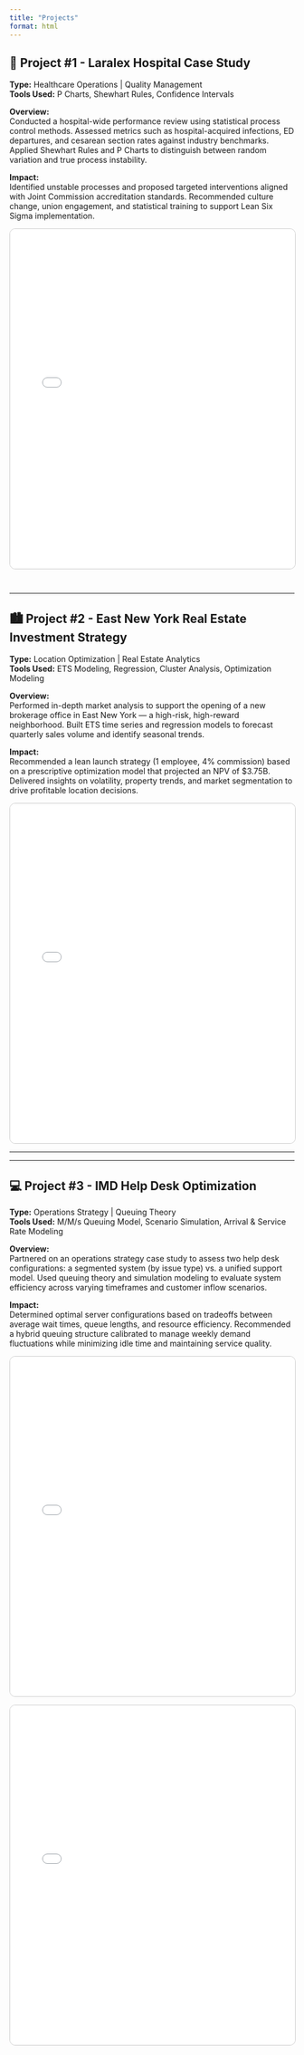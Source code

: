 ```yaml
---
title: "Projects"
format: html
---
```


## 🏥 Project #1 - Laralex Hospital Case Study  
**Type:** Healthcare Operations | Quality Management  
**Tools Used:** P Charts, Shewhart Rules, Confidence Intervals  

**Overview:**  
Conducted a hospital-wide performance review using statistical process control methods. Assessed metrics such as hospital-acquired infections, ED departures, and cesarean section rates against industry benchmarks. Applied Shewhart Rules and P Charts to distinguish between random variation and true process instability.  

**Impact:**  
Identified unstable processes and proposed targeted interventions aligned with Joint Commission accreditation standards. Recommended culture change, union engagement, and statistical training to support Lean Six Sigma implementation.  

<iframe src="laralex-hospital-case.pdf" width="100%" height="600px" style="border: 1px solid #ccc; border-radius: 10px; margin-bottom: 2em;"></iframe>

---

## 🏙️ Project #2 - East New York Real Estate Investment Strategy  
**Type:** Location Optimization | Real Estate Analytics  
**Tools Used:** ETS Modeling, Regression, Cluster Analysis, Optimization Modeling  

**Overview:**  
Performed in-depth market analysis to support the opening of a new brokerage office in East New York — a high-risk, high-reward neighborhood. Built ETS time series and regression models to forecast quarterly sales volume and identify seasonal trends.  

**Impact:**  
Recommended a lean launch strategy (1 employee, 4% commission) based on a prescriptive optimization model that projected an NPV of $3.75B. Delivered insights on volatility, property trends, and market segmentation to drive profitable location decisions.  

<iframe src="east-ny-real-estate.pdf" width="100%" height="600px" style="border: 1px solid #ccc; border-radius: 10px;"></iframe>

---

---

## 💻 Project #3 - IMD Help Desk Optimization  
**Type:** Operations Strategy | Queuing Theory  
**Tools Used:** M/M/s Queuing Model, Scenario Simulation, Arrival & Service Rate Modeling  

**Overview:**  
Partnered on an operations strategy case study to assess two help desk configurations: a segmented system (by issue type) vs. a unified support model. Used queuing theory and simulation modeling to evaluate system efficiency across varying timeframes and customer inflow scenarios.  

**Impact:**  
Determined optimal server configurations based on tradeoffs between average wait times, queue lengths, and resource efficiency. Recommended a hybrid queuing structure calibrated to manage weekly demand fluctuations while minimizing idle time and maintaining service quality.  

<iframe src="imd-help-desk-case.pdf" width="100%" height="600px" style="border: 1px solid #ccc; border-radius: 10px; margin-bottom: 1em;"></iframe>

<iframe src="imd-help-desk-math.pdf" width="100%" height="600px" style="border: 1px solid #ccc; border-radius: 10px;"></iframe>

